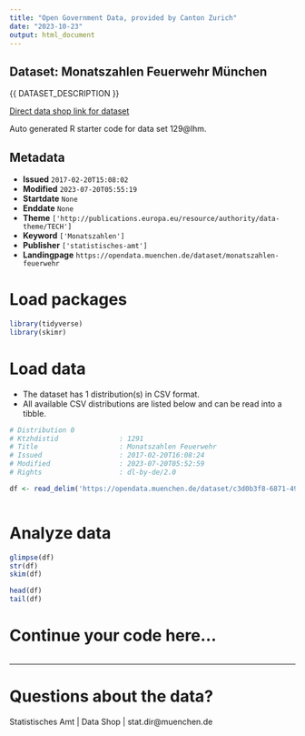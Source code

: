 ```yaml
---
title: "Open Government Data, provided by Canton Zurich"
date: "2023-10-23"
output: html_document
---
```


## Dataset: Monatszahlen Feuerwehr München

{{ DATASET_DESCRIPTION }}

[Direct data shop link for dataset](https://www.zh.ch/de/politik-staat/opendata.html#/datasets/monatszahlen-feuerwehr)

Auto generated R starter code for data set 129@lhm.

## Metadata

- **Issued** `2017-02-20T15:08:02`
- **Modified** `2023-07-20T05:55:19`
- **Startdate** `None`
- **Enddate** `None`
- **Theme** `['http://publications.europa.eu/resource/authority/data-theme/TECH']`
- **Keyword** `['Monatszahlen']`
- **Publisher** `['statistisches-amt']`
- **Landingpage** `https://opendata.muenchen.de/dataset/monatszahlen-feuerwehr`


# Load packages

```r

library(tidyverse)
library(skimr)

```

# Load data

-   The dataset has 1 distribution(s) in CSV format.
-   All available CSV distributions are listed below and can be read into a tibble.

```r

# Distribution 0
# Ktzhdistid               : 1291
# Title                    : Monatszahlen Feuerwehr
# Issued                   : 2017-02-20T16:08:24
# Modified                 : 2023-07-20T05:52:59
# Rights                   : dl-by-de/2.0

df <- read_delim('https://opendata.muenchen.de/dataset/c3d0b3f8-6871-49c4-a545-624742eaded9/resource/24a8beff-a835-4390-9111-19f189b1d501/download/monatszahlen2307_feuerwehr-muenchen_10_07_23_nosum.csv')



```

# Analyze data

```r

glimpse(df)
str(df)
skim(df)

head(df)
tail(df)

```

# Continue your code here...

```r

```

------------------------------------------------------------------------

# Questions about the data?

Statistisches Amt | Data Shop | stat.dir@muenchen.de
